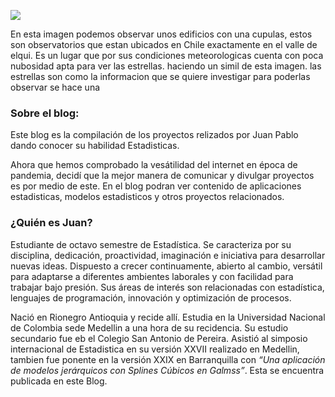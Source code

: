![](Valle.PNG)

En esta imagen podemos observar unos edificios con una cupulas, estos son observatorios que estan ubicados en Chile exactamente en el valle de elqui. Es un lugar que por sus condiciones meteorologicas cuenta con poca nubosidad apta para ver las estrellas. haciendo un simil de esta imagen. las estrellas son como la informacion que se quiere investigar para poderlas observar se hace una 





### Sobre el blog:

Este blog es la compilación de los proyectos relizados por Juan Pablo dando conocer su habilidad Estadisticas.

Ahora que hemos comprobado la vesátilidad del internet en época de pandemia, decidí que la mejor manera de comunicar y divulgar proyectos es por medio de este. En el blog podran ver contenido de aplicaciones estadisticas, modelos estadisticos y otros proyectos relacionados.

### ¿Quién es Juan?

Estudiante de octavo semestre de Estadística. Se caracteriza por su disciplina, dedicación, proactividad, imaginación e iniciativa para desarrollar nuevas ideas. Dispuesto a crecer continuamente, abierto al cambio, versátil para adaptarse a diferentes ambientes laborales y con facilidad para trabajar bajo presión. Sus áreas de interés son relacionadas con estadística, lenguajes de programación, innovación y optimización de procesos.

Nació en Rionegro Antioquia y recide allí. Estudia en la Universidad Nacional de Colombia sede Medellin a una hora de su recidencia. Su estudio secundario fue eb el Colegio San Antonio de Pereira. Asistió al simposio internacional de Estadistica en su versión XXVII realizado en Medellin, tambien fue ponente en la versión XXIX en Barranquilla con _“Una aplicación de modelos jerárquicos con Splines Cúbicos en Galmss"_. Esta se encuentra publicada en este Blog.

